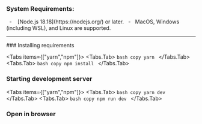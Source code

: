 
<Heading title="Installation" description="Welcome to the documentation" />

<br />
<div className="flex flex-col space-y-2">
  <h3 className="text-md"> System Requirements: </h3>
  <span className="pt-3">
    <span className="text-gray-600">&nbsp;&nbsp;-&nbsp;&nbsp;&nbsp;</span>
    [Node.js 18.18](https://nodejs.org/) or later.
  </span>
  <span>
    <span className="text-gray-600">&nbsp;&nbsp;-&nbsp;&nbsp;&nbsp;</span>MacOS,
    Windows (including WSL), and Linux are supported.
  </span>
</div>

---

<Steps>
  ### Installing requirements

  <Tabs items={["yarn","npm"]}>
    <Tabs.Tab>
        ```bash copy
        yarn
          ```
    </Tabs.Tab>
    <Tabs.Tab>
        ```bash copy
        npm install
        ```
    </Tabs.Tab>
  </Tabs>

  ### Starting development server

  <Tabs items={["yarn","npm"]}>
    <Tabs.Tab>
        ```bash copy
        yarn dev
          ```
    </Tabs.Tab>
    <Tabs.Tab>
        ```bash copy
        npm run dev
        ```
    </Tabs.Tab>
  </Tabs>

  ### Open in browser

<br/>
  <LinkedCard icon="browser" title="Chrome . Edge . Safari" link="http://localhost:3000/" />

</Steps>

